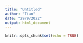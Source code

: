 ```yaml
---
title: "Untitled"
author: "Tian"
date: "29/9/2022"
output: html_document
---
```


```r
knitr::opts_chunk$set(echo = TRUE)
```


